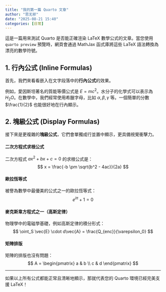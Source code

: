 ```yaml
---
title: "我的第一篇 Quarto 文章"
author: "思无邪"
date: "2025-08-21 15:40"
categories: [日常]
---
```


這是一篇用來測試 Quarto 是否能正確渲染 LaTeX 數學公式的文章。當您使用 `quarto preview` 預覽時，網頁會通過 MathJax 函式庫將這些 LaTeX 語法轉換為漂亮的數學符號。

## 1. 行內公式 (Inline Formulas)

首先，我們來看看嵌入在文字段落中的**行內公式**的效果。

例如，愛因斯坦著名的質能等價公式是 $E=mc^2$。水分子的化學式可以表示為 $H_2O$。在數學中，我們經常使用希臘字母，比如 $\alpha, \beta, \gamma$ 等。一個簡單的分數 $\frac{1}{2}$ 也能很好地在行內顯示。

## 2. 塊級公式 (Display Formulas)

接下來是更複雜的**塊級公式**，它們會單獨成行並置中顯示，更具備視覺衝擊力。

#### 二次方程式求根公式

二次方程式 $ax^2 + bx + c = 0$ 的求根公式是：
$$
x = \frac{-b \pm \sqrt{b^2 - 4ac}}{2a}
$$

#### 歐拉恆等式

被譽為數學中最優美的公式之一的歐拉恆等式：
$$
e^{i\pi} + 1 = 0
$$

#### 麥克斯韋方程式之一（高斯定律）

物理學中的電磁學基礎，例如高斯定律的積分形式：
$$
\oint_S \vec{E} \cdot d\vec{A} = \frac{Q_{enc}}{\varepsilon_0}
$$

#### 矩陣排版

矩陣的排版也沒有問題：
$$
A = \begin{pmatrix}
a & b \\
c & d
\end{pmatrix}
$$

---

如果以上所有公式都能正常且清晰地顯示，那就代表您的 Quarto 環境已經完美支援 LaTeX！